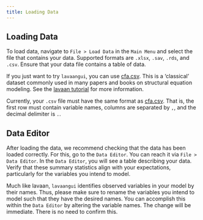 ```yaml
---
title: Loading Data
---
```


## Loading Data

To load data, navigate to `File > Load Data` in the `Main Menu`   and select the file that contains your data. Supported formats are `.xlsx`, `.sav`, `.rds`, and `.csv`. Ensure that your data file contains a table of data. 

If you just want to try `lavaangui`, you can use [cfa.csv](./cfa.csv). This is a 'classical' dataset commonly used in many papers and books on structural equation modeling. See the [lavaan tutorial](https://lavaan.ugent.be/tutorial/cfa.html) for more information.

Currently, your `.csv` file must have the same format as [cfa.csv](./cfa.csv). That is, the first row must contain variable names, columns are separated by `,`, and the decimal delimiter is `.`.

## Data Editor

After loading the data, we recommend checking that the data has been loaded correctly. For this, go to the `Data Editor`. You can reach it via `File > Data Editor`. In the `Data Editor`, you will see a table describing your data. Verify that these summary statistics align with your expectations, particularly for the variables you intend to model.

Much like lavaan, `lavaangui` identifies observed variables in your model by their names. Thus, please make sure to rename the variables you intend to model such that they have the desired names. You can accomplish this within the `Data Editor` by altering the variable names. The change will be immediate. There is no need to confirm this.
